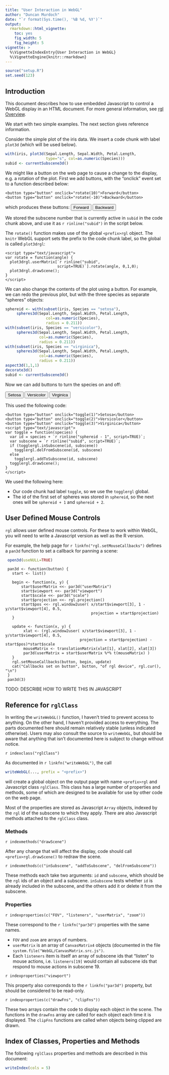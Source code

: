 ```yaml
---
title: "User Interaction in WebGL"
author: "Duncan Murdoch"
date: "`r format(Sys.time(), '%B %d, %Y')`"
output:
  rmarkdown::html_vignette:
    toc: yes
    fig_width: 5
    fig_height: 5
vignette: >
  %\VignetteIndexEntry{User Interaction in WebGL} 
  %\VignetteEngine{knitr::rmarkdown}
---
```



```r
source("setup.R")
set.seed(123)
```

## Introduction

This document describes how to use embedded Javascript to 
control a WebGL display in an HTML document.  For more 
general information, see [rgl Overview](rgl.html).

We start with two simple examples.  The next section gives 
reference information.

Consider the simple plot of the iris data.  We
insert a code chunk with label `plot3d` (which will be used below).
```r
with(iris, plot3d(Sepal.Length, Sepal.Width, Petal.Length, 
                  type="s", col=as.numeric(Species)))
subid <- currentSubscene3d()
```

We might like a button on the web page to cause a change to the
display, e.g. a rotation of the plot.  First we add buttons, with
the "onclick" event set to a function described below:

    <button type="button" onclick="rotate(10)">Forward</button>
    <button type="button" onclick="rotate(-10)">Backward</button>

which produces these buttons: 
<button type="button" onclick="rotate(10)">Forward</button>
<button type="button" onclick="rotate(-10)">Backward</button>

We stored the subscene number that is currently active in
`subid` in the code chunk above, and use it as `r rinline("subid")`
in the script below.

The `rotate()` function makes use of the global `<prefix>rgl`
object.  The `knitr` WebGL support sets the prefix to the 
code chunk label, so the global is called `plot3drgl`:

    <script type="text/javascript">
    var rotate = function(angle) {
      plot3drgl.userMatrix[`r rinline("subid",
                           script=TRUE)`].rotate(angle, 0,1,0);
      plot3drgl.drawScene();
    }
    </script>
    
<script type="text/javascript">
var rotate = function(angle) {
  plot3drgl.userMatrix[`r subid`].rotate(angle, 0,1,0);
  plot3drgl.drawScene();
}
</script>

We can also change the contents of the plot using a button.
For example, we can redo the previous plot, but with the
three species as separate "spheres" objects:
```r
sphereid <- with(subset(iris, Species == "setosa"), 
     spheres3d(Sepal.Length, Sepal.Width, Petal.Length, 
                  col=as.numeric(Species),
                  radius = 0.211))
with(subset(iris, Species == "versicolor"), 
     spheres3d(Sepal.Length, Sepal.Width, Petal.Length, 
               col=as.numeric(Species),
     	       radius = 0.211))
with(subset(iris, Species == "virginica"), 
     spheres3d(Sepal.Length, Sepal.Width, Petal.Length, 
               col=as.numeric(Species),
     	       radius = 0.211))
aspect3d(1,1,1)
decorate3d()
subid <- currentSubscene3d()
```
Now we can add buttons to turn the species on and off:

<button type="button" onclick="toggle(1)">Setosa</button>
<button type="button" onclick="toggle(2)">Versicolor</button>
<button type="button" onclick="toggle(3)">Virginica</button>
<script type="text/javascript">
var toggle = function(species) {
  var id = species + `r sphereid - 1`;
  var subscene = `r subid`;
  if (togglergl.inSubscene(id, subscene))
    togglergl.delFromSubscene(id, subscene)
  else
    togglergl.addToSubscene(id, subscene)
  togglergl.drawScene();
}
</script>

This used the following code:
```
<button type="button" onclick="toggle(1)">Setosa</button>
<button type="button" onclick="toggle(2)">Versicolor</button>
<button type="button" onclick="toggle(3)">Virginica</button>
<script type="text/javascript">
var toggle = function(species) {
  var id = species + `r rinline("sphereid - 1", script=TRUE)`;
  var subscene = `r rinline("subid", script=TRUE)`;
  if (togglergl.inSubscene(id, subscene))
    togglergl.delFromSubscene(id, subscene)
  else
    togglergl.addToSubscene(id, subscene)
  togglergl.drawScene();
}
</script>
```
We used the following here:

- Our code chunk had label `toggle`, so we use the `togglergl` global.
- The id of the first set of spheres was stored in `sphereid`, 
so the next ones will be `sphereid + 1` and `sphereid + 2`.

## User Defined Mouse Controls

`rgl` allows user defined mouse controls.  For these to work
within WebGL, you will need to write a Javascript version as
well as the R version.

For example, the help page for `r linkfn("rgl.setMouseCallbacks")` defines
a `pan3d` function to set a callback for panning a scene:
```r
 open3d(useNULL=TRUE)
```

```
 pan3d <- function(button) {
   start <- list()
   
   begin <- function(x, y) {
       start$userMatrix <<- par3d("userMatrix")
       start$viewport <<- par3d("viewport")
       start$scale <<- par3d("scale")
       start$projection <<- rgl.projection()
       start$pos <<- rgl.window2user( x/start$viewport[3], 1 - y/start$viewport[4], 0.5, 
                                      projection = start$projection)
   }
   
   update <- function(x, y) {
        xlat <- (rgl.window2user( x/start$viewport[3], 1 - y/start$viewport[4], 0.5,
                                 projection = start$projection) - start$pos)*start$scale
        mouseMatrix <- translationMatrix(xlat[1], xlat[2], xlat[3])
        par3d(userMatrix = start$userMatrix %*% t(mouseMatrix) )
   }
   rgl.setMouseCallbacks(button, begin, update)
   cat("Callbacks set on button", button, "of rgl device", rgl.cur(), "\n")
 }
 pan3d(3)
```
<script type="text/javascript">
var start = new Object();
var begin = function(x,y) {
  
}
</script>
TODO:  DESCRIBE HOW TO WRITE THIS IN JAVASCRIPT

## Reference for `rglClass`

In writing the `writeWebGL()` function, I haven't tried to prevent access to 
anything.  On the other hand, I haven't provided access to
everything.  The parts documented here should remain relatively stable
(unless indicated otherwise).  Users may also consult the source
to `writeWebGL`, but should be aware that anything that isn't documented
here is subject to change without notice.  

`r indexclass("rglClass")`

As documented in `r linkfn("writeWebGL")`, the call
```r
writeWebGL(..., prefix = "<prefix>")
```
will create a global object on the output page with name 
`<prefix>rgl` and Javascript class `rglClass`. 
This class has a large number of properties and methods, some of which are designed
to be available for use by other code on the web page. 

Most of the properties are stored as Javascript `Array` objects, indexed
by the `rgl` id of the subscene to which they apply.  There 
are also Javascript methods attached to the `rglClass` class.

### Methods

`r indexmethods("drawScene")`

After any change that will affect the display, code should
call `<prefix>rgl.drawScene()` to redraw the scene.

`r indexmethods(c("inSubscene", "addToSubscene", "delFromSubscene"))`

These methods each take two arguments:  `id` and `subscene`,
which should be the `rgl` ids of an object and a subscene.
`inSubscene` tests whether `id` is already included in the 
subscene, and the others 
add it or delete it from the subscene.

### Properties

`r indexproperties(c("FOV", "listeners", "userMatrix", "zoom"))`

These correspond to the 
`r linkfn("par3d")` properties with the same names.  

- `FOV` and `zoom` are arrays of numbers. 
- `userMatrix` is an array
of `CanvasMatrix4` objects (documented in the file 
`system.file("WebGL/CanvasMatrix.src.js")`.
- Each `listeners` item is itself an array of subscene ids that "listen"
to mouse actions, i.e. `listeners[19]` would contain all
subscene ids that respond to mouse actions in subscene 19.

`r indexproperties("viewport")`

This property also corresponds to the
`r linkfn("par3d")` property, but should be considered to be 
read-only.

`r indexproperties(c("drawFns", "clipFns"))`

These two arrays contain the code to display 
each object in the scene.  The functions in the
`drawFns` array are called for each object
each time it is displayed.  The `clipFns` functions
are called when objects being clipped are drawn.

## Index of Classes, Properties and Methods

The following `rglClass` properties and methods are described in this document:<br>

```r
writeIndex(cols = 5)
```


